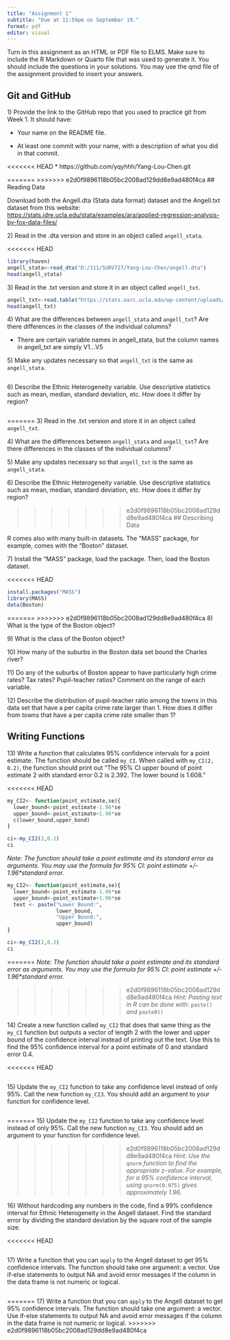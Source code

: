 ```yaml
---
title: "Assignment 1"
subtitle: "Due at 11:59pm on September 19."
format: pdf
editor: visual
---
```


Turn in this assignment as an HTML or PDF file to ELMS. Make sure to include the R Markdown or Quarto file that was used to generate it. You should include the questions in your solutions. You may use the qmd file of the assignment provided to insert your answers.

## Git and GitHub

1\) Provide the link to the GitHub repo that you used to practice git from Week 1. It should have:

-   Your name on the README file.

-   At least one commit with your name, with a description of what you did in that commit.

<<<<<<< HEAD
    \* https://github.com/yqyhhh/Yang-Lou-Chen.git

=======
>>>>>>> e2d0f9896118b05bc2008ad129dd8e9ad480f4ca
## Reading Data

Download both the Angell.dta (Stata data format) dataset and the Angell.txt dataset from this website: <https://stats.idre.ucla.edu/stata/examples/ara/applied-regression-analysis-by-fox-data-files/>

2\) Read in the .dta version and store in an object called `angell_stata`.

<<<<<<< HEAD
```r
library(haven)
angell_stata<-read_dta("D:/111/SURV727/Yang-Lou-Chen/angell.dta")
head(angell_stata)
```

3\) Read in the .txt version and store it in an object called `angell_txt`.

```r
angell_txt<-read.table("https://stats.oarc.ucla.edu/wp-content/uploads/2016/02/angell.txt")
head(angell_txt)
```

4\) What are the differences between `angell_stata` and `angell_txt`? Are there differences in the classes of the individual columns?

-   There are certain variable names in angell_stata, but the column names in angell_txt are simply V1...V5

5\) Make any updates necessary so that `angell_txt` is the same as `angell_stata`.

```r

```

6\) Describe the Ethnic Heterogeneity variable. Use descriptive statistics such as mean, median, standard deviation, etc. How does it differ by region?

```r

```

=======
3\) Read in the .txt version and store it in an object called `angell_txt`.

4\) What are the differences between `angell_stata` and `angell_txt`? Are there differences in the classes of the individual columns?

5\) Make any updates necessary so that `angell_txt` is the same as `angell_stata`.

6\) Describe the Ethnic Heterogeneity variable. Use descriptive statistics such as mean, median, standard deviation, etc. How does it differ by region?

>>>>>>> e2d0f9896118b05bc2008ad129dd8e9ad480f4ca
## Describing Data

R comes also with many built-in datasets. The "MASS" package, for example, comes with the "Boston" dataset.

7\) Install the "MASS" package, load the package. Then, load the Boston dataset.

<<<<<<< HEAD
```r
install.packages("MASS")
library(MASS)
data(Boston)
```

=======
>>>>>>> e2d0f9896118b05bc2008ad129dd8e9ad480f4ca
8\) What is the type of the Boston object?

9\) What is the class of the Boston object?

10\) How many of the suburbs in the Boston data set bound the Charles river?

11\) Do any of the suburbs of Boston appear to have particularly high crime rates? Tax rates? Pupil-teacher ratios? Comment on the range of each variable.

12\) Describe the distribution of pupil-teacher ratio among the towns in this data set that have a per capita crime rate larger than 1. How does it differ from towns that have a per capita crime rate smaller than 1?

## Writing Functions

13\) Write a function that calculates 95% confidence intervals for a point estimate. The function should be called `my_CI`. When called with `my_CI(2, 0.2)`, the function should print out "The 95% CI upper bound of point estimate 2 with standard error 0.2 is 2.392. The lower bound is 1.608."

<<<<<<< HEAD
```r
my_CI2<- function(point_estimate,se){
  lower_bound<-point_estimate-1.96*se
  upper_bound<-point_estimate+1.96*se
  c(lower_bound,upper_bond)
}

ci<-my_CI2(2,0.2)
ci
```

*Note: The function should take a point estimate and its standard error as arguments. You may use the formula for 95% CI: point estimate +/- 1.96\*standard error.*

```r
my_CI2<- function(point_estimate,se){
  lower_bound<-point_estimate-1.96*se
  upper_bound<-point_estimate+1.96*se
  text <- paste("Lower Bound:",
                lower_bound,
                "Upper Bound:",
                upper_bound)
}

ci<-my_CI2(2,0.2)
ci
```

=======
*Note: The function should take a point estimate and its standard error as arguments. You may use the formula for 95% CI: point estimate +/- 1.96\*standard error.*

>>>>>>> e2d0f9896118b05bc2008ad129dd8e9ad480f4ca
*Hint: Pasting text in R can be done with:* `paste()` *and* `paste0()`

14\) Create a new function called `my_CI2` that does that same thing as the `my_CI` function but outputs a vector of length 2 with the lower and upper bound of the confidence interval instead of printing out the text. Use this to find the 95% confidence interval for a point estimate of 0 and standard error 0.4.

<<<<<<< HEAD
```r

```

15\) Update the `my_CI2` function to take any confidence level instead of only 95%. Call the new function `my_CI3`. You should add an argument to your function for confidence level.

```r

```

=======
15\) Update the `my_CI2` function to take any confidence level instead of only 95%. Call the new function `my_CI3`. You should add an argument to your function for confidence level.

>>>>>>> e2d0f9896118b05bc2008ad129dd8e9ad480f4ca
*Hint: Use the* `qnorm` *function to find the appropriate z-value. For example, for a 95% confidence interval, using* `qnorm(0.975)` *gives approximately 1.96.*

16\) Without hardcoding any numbers in the code, find a 99% confidence interval for Ethnic Heterogeneity in the Angell dataset. Find the standard error by dividing the standard deviation by the square root of the sample size.

<<<<<<< HEAD
```r

```

17\) Write a function that you can `apply` to the Angell dataset to get 95% confidence intervals. The function should take one argument: a vector. Use if-else statements to output NA and avoid error messages if the column in the data frame is not numeric or logical.

```r

```
=======
17\) Write a function that you can `apply` to the Angell dataset to get 95% confidence intervals. The function should take one argument: a vector. Use if-else statements to output NA and avoid error messages if the column in the data frame is not numeric or logical.
>>>>>>> e2d0f9896118b05bc2008ad129dd8e9ad480f4ca
